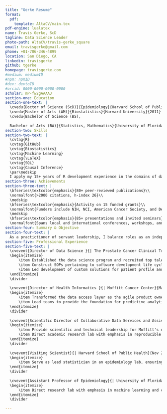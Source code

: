```yaml
---
title: "Gerke Resume"
format:
  pdf:
    template: AltaCV/main.tex
pdf-engine: lualatex
name: Travis Gerke, ScD
tagline: Data Science Leader
photo-path: AltaCV/travis-gerke_square
email: travisgerke@gmail.com
phone: +01-706-346-4899
location: San Diego, CA
linkedin: travisgerke
github: tgerke
homepage: travisgerke.com
#medium: mediumID
#npm: npmID
#dev: devtoID
#orcid: 0000-0000-0000-0000
scholar: mP-fw2gAAAAJ
section-one: Education
section-one-text: |
  \cvedu{Doctor of Science (ScD)}{Epidemiology}{Harvard School of Public Health}{2014}
  \cvedu{Master of Arts (AM)}{Biostatistics}{Harvard University}{2011}
  \cvedu{Bachelor of Science (BS),
  
  Bachelor of Arts (BA)}{Statistics, Mathematics}{University of Florida}{2009}
section-two: Skills
section-two-text: |
  \cvtag{R}
  \cvtag{GitHub}
  \cvtag{Biostatistics}
  \cvtag{Machine Learning}
  \cvtag{\LaTeX}
  \cvtag{SQL}
  \cvtag{Causal Inference}
  \par\medskip
  I apply my 15+ years of R development experience in the domains of data engineering, machine learning, and biostatistics. I enjoy championing well-documented and version controlled pipelines at all stages of analysis, from data generation through reporting and visualization.
section-three: Achievements
section-three-text: |
  \bfseries\textcolor{emphasis}{80+ peer-reviewed publications}\\
  \normalfont{>2000 citations, h-index 26}\\
  \medskip
  \bfseries\textcolor{emphasis}{Activity on 15 funded grants}\\
  \normalfont{Funders include NIH, NCI, American Cancer Society, and Department of Defense}\\
  \medskip
  \bfseries\textcolor{emphasis}{85+ presentations and invited seminars}\\
  \normalfont{Spans local and international conferences, workshops, and other outreach}
section-four: Summary & Objective
section-four-text: |
  As a practictioner of servant leadership, I balance roles as an independent contributor against that of a full stack data science mentor. I use my experience as a former academic to guide best research and data practice in  oncology clinical trials and the real-world evidence domain.
section-five: Professional Experience
section-five-text: |
  \cvevent{Director of Data Science }{| The Prostate Cancer Clinical Trials Consortium (PCCTC)}{Jun 2021 -- Present}{Remote}
  \begin{itemize}
      \item Established the data science program and recruited top talent to develop modern clinical trial reporting and analytics workflows
      \item Construct SOPs pertaining to software development life cycles and validation, statistical analysis plans, regulatory-grade data governance, and compliant data engineering (e.g. versioned SDTM/ADaM data stores)
      \item Led development of custom solutions for patient profile and safety reporting, portfolio tracking, and data quality monitoring
  \end{itemize}
  \divider
  
  \cvevent{Director of Health Informatics }{| Moffitt Cancer Center}{May 2020 -- Jun 2021}{Tampa, FL}
  \begin{itemize}
      \item Transformed the data access layer as the agile product owner of cloud-based data marts (AWS/Snowflake) and associated informatics tools (R/Python/Shiny)
      \item Lead teams to provide the foundation for predictive analytics, production-grade ML/AI applications, and data sharing partnerships
  \end{itemize}
  \divider
  
  \cvevent{Scientific Director of Collaborative Data Services and Assistant Member}{| Moffitt Cancer Center}{May 2016 -- May 2020}{Tampa, FL}
  \begin{itemize}
      \item Provide scientific and technical leadership for Moffitt's data provisioning hub
      \item Direct academic research lab with emphasis in reproducible data science for real-world evidence studies
  \end{itemize}
  \divider
  
  \cvevent{Visiting Scientist}{| Harvard School of Public Health}{Nov 2014 -- Jul 2020}{Boston, MA}
  \begin{itemize}
      \item Serve as lead statistician in an epidemiology lab, ensuring appropriate application of statistical methods and providing mentorship of students/postdocs
  \end{itemize}
  \divider
  
  \cvevent{Assistant Professor of Epidemiology}{| University of Florida}{Sep 2014 -- May 2016}{Gainesville, FL}
  \begin{itemize}
      \item Direct research lab with emphasis in machine learning and causal inference in oncology studies of gene expression
  \end{itemize}
  \divider
  
---
```


